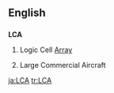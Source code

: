 ==English==

==={{initialism}}===
'''LCA'''

# Logic Cell [[array|Array]]
# {{aviation}} Large Commercial Aircraft

{{anagrams:en/acl}}
[[ja:LCA]]
[[tr:LCA]]